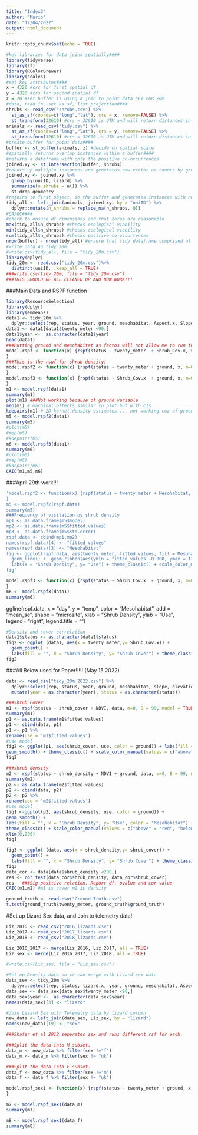 ```yaml
---
title: "Index3"
author: "Mario"
date: "12/04/2022"
output: html_document
---
```


```r
knitr::opts_chunk$set(echo = TRUE)
```
```r
#key libraries for data joins spatially####
library(tidyverse)
library(sf)
library(RColorBrewer)
library(scales)
#set key attributes####
x = 4326 #crs for first spatial df
y = 4326 #crs for second spatial df
z = 20 #set buffer is using a join to point data SET FOR 20M
#data, read in, set as sf, list projection####
shrubs <- read_csv("shrubs.csv") %>% 
  st_as_sf(coords=c("long","lat"), crs = x, remove=FALSE) %>% 
  st_transform(32610) #crs = 32610 is UTM and will return distances in meters
animals <- read_csv("tidy.csv") %>% 
  st_as_sf(coords=c("long","lat"), crs = y, remove=FALSE) %>% 
  st_transform(32610) #crs = 32610 is UTM and will return distances in meters
#create buffer for point data####
buffer <- st_buffer(animals, z) #decide on spatial scale
#spatially returns overlap instances within a buffer####
#returns a dataframe with only the positive co-occurrences
joined.xy <- st_intersection(buffer, shrubs)
#counts up multiple instances and generates new vector as counts by grouping factors####
joined.xy <- joined.xy %>% 
  group_by(uniID, lizard) %>% 
  summarize(n_shrubs = n()) %>% 
  st_drop_geometry
#rejoins to first object, ie the buffer and generates instances with no overlaps as zero####
tidy_all <- left_join(animals, joined.xy, by = "uniID") %>% 
  dplyr::mutate(n_shrubs = replace_na(n_shrubs, 0))
#QA/QC####
#check to ensure df dimensions and that zeros are reasonable
max(tidy_all$n_shrubs) #checks ecological viability
min(tidy_all$n_shrubs) #checks ecological viability
sum(tidy_all$n_shrubs) #checks positive co-occurrences
nrow(buffer) - nrow(tidy_all) #ensure that tidy dataframe comprised all buffers
#write data AS tidy_20m
#write.csv(tidy_all, file = "tidy_20m.csv")
library(dplyr)
tidy_20m <- read.csv("tidy_20m.csv")%>%
  distinct(uniID, .keep_all = TRUE)
###write.csv(tidy_20m, file = "tidy_20m.csv")
###THIS SHOULD BE ALL CLEANED UP AND NOW WORK!!!
```
###Main Data and RSPF function
```r
library(ResourceSelection)
library(dplyr)
library(emmeans)
data1 <- tidy_20m %>%
  dplyr::select(rep, status, year, ground, mesohabitat, Aspect.x, Slope.x, Elev.x, KDF.x, Shrub_Cov.x, NDVI.x, Solar.x, aspect.cat, twenty_meter)
data1 <- data1[data1$twenty_meter <90,]
data1$year <-  as.character(data1$year)
head(data1)
###Putting ground and mesohabitat as factos will not allow me to run the plot, mep or kdepairs
model.rspf <- function(x) {rspf(status ~ twenty_meter  + Shrub_Cov.x, x, m=0, B = 99, model = TRUE)
}
###This is the rspf for shrub density!
model.rspf2 <- function(x) {rspf(status ~ twenty_meter + ground, x, m=0, B = 99, model = TRUE)
}
model.rspf3 <- function(x) {rspf(status ~ Shrub_Cov.x  + ground, x, m=0, B = 99, model = TRUE)
}
m1 <- model.rspf(data1)
summary(m1)
plot(m1) ###Not working because of ground variable
mep(m1) # marginal effects similar to plot but with CIs
kdepairs(m1) # 2D kernel density estimates.... not working cuz of ground variabl
m5 <- model.rspf2(data1)
summary(m5)
#plot(m5) 
#mep(m5)
#kdepairs(m5)
m6 <- model.rspf3(data1)
summary(m6)
#plot(m6) 
#mep(m6)
#kdepairs(m6)
CAIC(m1,m5,m6)
```

###April 29th work!!!
```r
'model.rspf2 <- function(x) {rspf(status ~ twenty_meter + Mesohabitat, x, m=0, B = 95, model = TRUE)
}
m5 <- model.rspf2(rspf.data)
summary(m5)
###Frequency of visitation by shrub density
mp1 <- as.data.frame(m5$model)
mp2 <- as.data.frame(m5$fitted.values)
mp3 <- as.data.frame(m5$std.error)
rspf.data <- cbind(mp1,mp2)
names(rspf.data)[4] <- "fitted_values"
names(rspf.data)[3] <- "Mesohabitat"
fig <- ggplot(rspf.data, aes(twenty_meter, fitted_values, fill = Mesohabitat)) +
  geom_line() +  geom_ribbon(aes(ymin = fitted_values -0.008, ymax = fitted_values +0.008, fill = Mesohabitat), alpha = 0.4)+
  labs(x = "Shrub Density", y= "Use") + theme_classic() + scale_color_manual(values = c("above" = "red", "below" = "dark blue")) + geom_line(aes(y = fitted_values))+ scale_fill_manual(values=c("red", "dark blue"), name="Mesohabitat") + theme(aspect.ratio = 1)
fig'
```

```r
model.rspf3 <- function(x) {rspf(status ~ Shrub_Cov.x  + ground, x, m=0, B = 99, model = TRUE)
}
m6 <- model.rspf3(data1)
summary(m6)
```

ggline(rspf.data, x = "day", y = "temp", color = "Mesohabitat",
 add = "mean_se", shape = "microsite", xlab = "Shrub Density", ylab = "Use", legend= "right", legend.title = "")
```r
#Density and cover correlation
data1$status <- as.character(data1$status)
fig2 <- ggplot (data1, aes(x = twenty_meter,y= Shrub_Cov.x)) +
  geom_point() +
  labs(fill = "", x = "Shrub Density", y= "Shrub Cover") + theme_classic() +  scale_color_manual(values = c("0" = "red", "1" = "dark blue")) + labs(fill = "Status") + theme(aspect.ratio = 1)  + xlim(0,60) + labs(color = "Mesohabitat") + geom_smooth(method = lm, se=F)
fig2 
```
###All Below used for Paper!!!!! (May 15 2022)
```r
data <- read_csv("tidy_20m_2022.csv") %>%
  dplyr::select(rep, status, year, ground, mesohabitat, slope, elevation, shrub_cover, shrub_density, NDVI, solar) %>%
  mutate(year = as.character(year), status = as.character(status))
```
```r
###Shrub Cover
m1 <- rspf(status ~ shrub_cover + NDVI, data, m=0, B = 99, model = TRUE)
summary(m1)
p1 <- as.data.frame(m1$fitted.values)
p1 <- cbind(data, p1)
p1 <- p1 %>%
rename(use = 'm1$fitted.values')
#use model
fig2 <- ggplot(p1, aes(shrub_cover, use, color = ground)) + labs(fill = "", x = "Shrub Cover", y= "Use", color = "Mesohabitat") +
geom_smooth() + theme_classic() + scale_color_manual(values = c("above" = "red", "below" = "dark blue")) + labs(fill = "Mesohabitat") + theme(aspect.ratio = 1)
fig2
```
```r
###shrub density
m2 <- rspf(status ~ shrub_density + NDVI + ground, data, m=0, B = 99, model = TRUE)
summary(m2)
p2 <- as.data.frame(m2$fitted.values)
p2 <- cbind(data, p2)
p2 <- p2 %>%
rename(use = 'm2$fitted.values')
#use model
fig1 <-ggplot(p2, aes(shrub_density, use, color = ground)) +
geom_smooth() +
labs(fill = "", x = "Shrub Density", y= "Use", color = "Mesohabitat") +
theme_classic() + scale_color_manual(values = c("above" = "red", "below" = "dark blue")) + labs(fill = "Mesohabitat") + theme(aspect.ratio = 1) +
xlim(0,200)
fig1
```
```r
fig3 <- ggplot (data, aes(x = shrub_density,y= shrub_cover)) +
  geom_point() +
  labs(fill = "", x = "Shrub Density", y= "Shrub Cover") + theme_classic() +  scale_color_manual(values = c("0" = "red", "1" = "dark blue")) + labs(fill = "Status") + theme(aspect.ratio = 1)  + xlim(0,60) + labs(color = "Mesohabitat")
fig3
data_cor <- data[data$shrub_density <200,]
res <- cor.test(data_cor$shrub_density, data_cor$shrub_cover)
res   ###Sig positive relation. Report df, pvalue and cor value
CAIC(m1,m2) #m1 is cover m2 is density
```

```r
ground_truth <- read.csv("Ground Truth.csv")
t.test(ground_truth$twenty_meter, ground_truth$ground_truth)
```

#Set up Lizard Sex data, and Join to telemetry data!
```r
Liz_2016 <- read_csv("2016_lizards.csv")
Liz_2017 <- read_csv("2017_lizards.csv")
Liz_2018 <- read_csv("2018_lizards.csv")

Liz_2016_2017 <- merge(Liz_2016, Liz_2017, all = TRUE)
Liz_sex <- merge(Liz_2016_2017, Liz_2018, all = TRUE)

#write.csv(Liz_sex, file = "Liz_sex.csv")

#Set up Density data so we can merge with Lizard sex data
data_sex <- tidy_20m %>%
  dplyr::select(rep, status, lizard.x, year, ground, mesohabitat, Aspect.x, Slope.x, Elev.x, KDF.x, Shrub_Cov.x, NDVI.x, Solar.x, aspect.cat, twenty_meter)
data_sex <- data_sex[data_sex$twenty_meter <90,]
data_sex$year <-  as.character(data_sex$year)
names(data_sex)[3] <- "lizard"

#Join Lizard Sex with Telemetry data by lizard column
new_data <- left_join(data_sex, Liz_sex, by = "lizard")
names(new_data)[19] <- "sex"

###Shafer et al 2012 seperates sex and runs different rsf for each.

###Split the data into M subset.
data_m <- new_data %>% filter(sex !="f")
data_m <- data_m %>% filter(sex != "uk")

###Split the data into F subset.
data_f <- new_data %>% filter(sex !="m")
data_f <- data_f %>% filter(sex != "uk")

model.rspf_sex1 <- function(x) {rspf(status ~ twenty_meter + ground, x, m=0, B = 99, model = TRUE)
}

m7 <- model.rspf_sex1(data_m)
summary(m7)

m8 <- model.rspf_sex1(data_f)
summary(m8)
```

